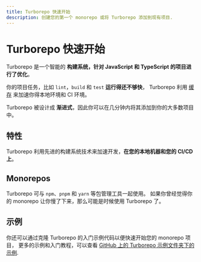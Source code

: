 ```yaml
---
title: Turborepo 快速开始
description: 创建您的第一个 monorepo 或将 Turborepo 添加到现有项目.
---
```



# Turborepo 快速开始

Turborepo 是一个智能的 **构建系统，针对 JavaScript 和 TypeScript 的项目进行了优化**。

你的项目任务，比如 `lint`，`build` 和 `test` **运行得还不够快**， Turborepo 利用 [缓存](/repo/docs/core-concepts/caching) 来加速你得本地环境和 CI 环境。

Turborepo 被设计成 **渐进式**，因此你可以在几分钟内将其添加到你的大多数项目中。

<QuickStartArea />

## 特性

Turborepo 利用先进的构建系统技术来加速开发，**在您的本地机器和您的 CI/CD 上**。

<LearnMoreArea />

## Monorepos

Turborepo 可与 `npm`、`pnpm` 和 `yarn` 等包管理工具一起使用。 如果你曾经觉得你的 monorepo 让你慢了下来，那么可能是时候使用 Turborepo 了。

<MonoreposArea />

## 示例

你还可以通过克隆 Turborepo 的入门示例代码以便快速开始您的 monorepo 项目， 更多的示例和入门教程，可以查看 [GitHub 上的 Turborepo 示例文件夹下的示例](https://github.com/vercel/turbo/tree/main/examples).

<ExamplesArea />

<FullTurboCTA />
